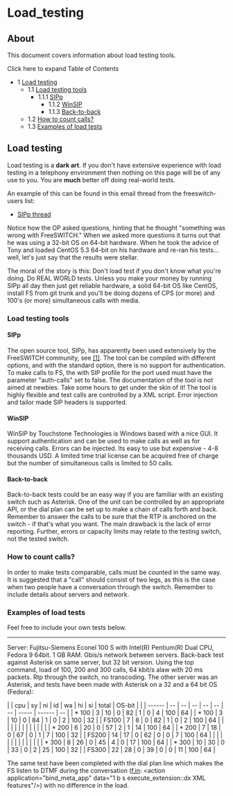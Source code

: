
# Load_testing 

 

## About

This document covers information about load testing tools.

Click here to expand Table of Contents

* 1 [Load testing](#load-testing)  
   * 1.1 [Load testing tools](#load-testing-tools)  
      * 1.1.1 [SIPp](#load-testing)  
         * 1.1.2 [WinSIP](#load-testing)  
         * 1.1.3 [Back-to-back](#load-testing)  
   * 1.2 [How to count calls?](#load-testing-tools)  
   * 1.3 [Examples of load tests](#examples-of-load-tests)

## Load testing

Load testing is a **dark art**. If you don't have extensive experience with load testing in a telephony environment then nothing on this page will be of any use to you. You are **much** better off doing real-world tests.

An example of this can be found in this email thread from the freeswitch-users list:

* [SIPp thread](http://lists.freeswitch.org/pipermail/freeswitch-users/2009-August/thread.html#18226)

Notice how the OP asked questions, hinting that he thought "something was wrong with FreeSWITCH." When we asked more questions it turns out that he was using a 32-bit OS on 64-bit hardware. When he took the advice of Tony and loaded CentOS 5.3 64-bit on his hardware and re-ran his tests... well, let's just say that the results were stellar.

The moral of the story is this: Don't load test if you don't know what you're doing. Do REAL WORLD tests. Unless you make your money by running SIPp all day then just get reliable hardware, a solid 64-bit OS like CentOS, install FS from git trunk and you'll be doing dozens of CPS (or more) and 100's (or more) simultaneous calls with media.

### Load testing tools

#### SIPp

The open source tool, SIPp, has apparently been used extensively by the FreeSWITCH community, see [\[1\]](http://www.freeswitch.org/eg/load%5Ftest). The tool can be compiled with different options, and with the standard option, there is no support for authentication. To make calls to FS, the with SIP profile for the port used must have the parameter "auth-calls" set to false. The documentation of the tool is not aimed at newbies. Take some hours to get under the skin of it! The tool is highly flexible and test calls are controlled by a XML script. Error injection and tailor made SIP headers is supported.

#### WinSIP

WinSIP by Touchstone Technologies is Windows based with a nice GUI. It support authentication and can be used to make calls as well as for receiving calls. Errors can be injected. Its easy to use but expensive - 4-8 thousands USD. A limited time trial license can be acquired free of charge but the number of simultaneous calls is limited to 50 calls.

#### Back-to-back

Back-to-back tests could be an easy way if you are familiar with an existing switch such as Asterisk. One of the unit can be controlled by an appropriate API, or the dial plan can be set up to make a chain of calls forth and back. Remember to answer the calls to be sure that the RTP is anchored on the switch - if that's what you want. The main drawback is the lack of error reporting. Further, errors or capacity limits may relate to the testing switch, not the tested switch.

### How to count calls?

In order to make tests comparable, calls must be counted in the same way. It is suggested that a "call" should consist of two legs, as this is the case when two people have a conversation through the switch. Remember to include details about servers and network.

### Examples of load tests

Feel free to include your own tests below.

---

Server: Fujitsu-Siemens Econel 100 S with Intel(R) Pentium(R) Dual CPU, Fedora 9 64bit. 1 GB RAM. Gbis/s network between servers. Back-back test against Asterisk on same server, but 32 bit version. Using the top command, load of 100, 200 and 300 calls, 64 kbit/s alaw with 20 ms packets. Rtp through the switch, no transcoding. The other server was an Asterisk, and tests have been made with Asterisk on a 32 and a 64 bit OS (Fedora):

| | cpu  | sy | ni | id | wa | hi | si | total | OS-bit |    |
| ------ | -- | -- | -- | -- | -- | -- | ----- | ------ | -- |
| \* 100 | 3  | 10 | 0  | 82 | 1  | 0  | 4     | 100    | 64 |
| \* 100 | 3  | 10 | 0  | 84 | 1  | 0  | 2     | 100    | 32 |
| FS100  | 7  | 8  | 0  | 82 | 1  | 0  | 2     | 100    | 64 |
| |      |    |    |    |    |    |    |       |        |    |
| \* 200 | 6  | 20 | 0  | 57 | 2  | 1  | 14    | 100    | 64 |
| \* 200 | 7  | 18 | 0  | 67 | 0  | 1  | 7     | 100    | 32 |
| FS200  | 14 | 17 | 0  | 62 | 0  | 0  | 7     | 100    | 64 |
| |      |    |    |    |    |    |    |       |        |    |
| \* 300 | 8  | 26 | 0  | 45 | 4  | 0  | 17    | 100    | 64 |
| \* 300 | 10 | 30 | 0  | 33 | 0  | 2  | 25    | 100    | 32 |
| FS300  | 22 | 28 | 0  | 39 | 0  | 0  | 11    | 100    | 64 |

The same test have been completed with the dial plan line which makes the FS listen to DTMF during the conversation ([f.in](http://f.in): \<action application="bind\_meta\_app" data="1 b s execute\_extension::dx XML features"/>) with no difference in the load.


